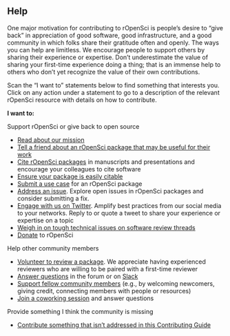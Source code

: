 ## Help {#help}

One major motivation for contributing to rOpenSci is people’s desire to “give back” in appreciation of good software, good infrastructure, and a good community in which folks share their gratitude often and openly. The ways you can help are limitless. We encourage people to support others by sharing their experience or expertise. Don’t underestimate the value of sharing your first-time experience doing a thing; that is an immense help to others who don’t yet recognize the value of their own contributions.

Scan the “I want to” statements below to find something that interests you. Click on any action under a statement to go to a description of the relevant rOpenSci resource with details on how to contribute.

**I want to:**

Support rOpenSci or give back to open source

*   [Read about our mission](#mission)
*   [Tell a friend about an rOpenSci package that may be useful for their work](#packages)
*   [Cite rOpenSci packages](#packages) in manuscripts and presentations and encourage your colleagues to cite software
*   [Ensure your package is easily citable](#devguide)
*   [Submit a use case](#usecases) for an rOpenSci package
*   [Address an issue](#issues). Explore open issues in rOpenSci packages and consider submitting a fix. 
*   [Engage with us on Twitter](#channels). Amplify best practices from our social media to your networks. Reply to or quote a tweet to share your experience or expertise on a topic
*   [Weigh in on tough technical issues on software review threads](#devguide)
*   [Donate](https://ropensci.org/donate/) to rOpenSci


Help other community members

*   [Volunteer to review a package](#devguide). We appreciate having experienced reviewers who are willing to be paired with a first-time reviewer
*   [Answer questions](#channels) in the forum or on [Slack](#channels-slack)
*   [Support fellow community members](#channels) (e.g., by welcoming newcomers, giving credit, connecting members with people or resources)
*   [Join a coworking session](#coworking) and answer questions

Provide something I think the community is missing 

*   [Contribute something that isn’t addressed in this Contributing Guide](#contributing)
